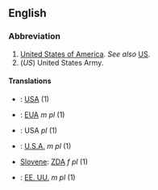 ==English==

===Abbreviation===

# [[United States|United States of America]].  ''See also'' [[US]].
# (''US'') United States Army.

====Translations====
*{{msg:fi}}: [[USA]] (1)
*{{msg:fr}}: [[EUA]] ''m pl'' (1)
*{{msg:de}}: USA ''pl'' (1)
*{{msg:it}}: [[U.S.A.]] ''m pl'' (1)
*[[Slovene]]: [[ZDA]] ''f pl'' (1)
*{{msg:es}}: [[EE. UU.]] ''m pl'' (1)
